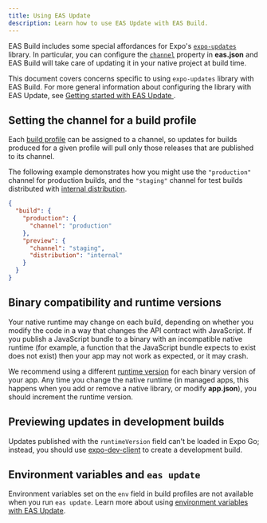 ```yaml
---
title: Using EAS Update
description: Learn how to use EAS Update with EAS Build.
---
```


EAS Build includes some special affordances for Expo's [`expo-updates`](/versions/latest/sdk/updates.mdx) library. In particular, you can configure the [`channel`](/eas-update/how-eas-update-works/#distributing-builds) property in **eas.json** and EAS Build will take care of updating it in your native project at build time.

This document covers concerns specific to using `expo-updates` library with EAS Build. For more general information about configuring the library with EAS Update, see [Getting started with EAS Update ](/eas-update/getting-started).

## Setting the channel for a build profile

Each [build profile](./eas-json.mdx#build-profiles) can be assigned to a channel, so updates for builds produced for a given profile will pull only those releases that are published to its channel.

The following example demonstrates how you might use the `"production"` channel for production builds, and the `"staging"` channel for test builds distributed with [internal distribution](internal-distribution.mdx).

```json eas.json
{
  "build": {
    "production": {
      "channel": "production"
    },
    "preview": {
      "channel": "staging",
      "distribution": "internal"
    }
  }
}
```

## Binary compatibility and runtime versions

Your native runtime may change on each build, depending on whether you modify the code in a way that changes the API contract with JavaScript. If you publish a JavaScript bundle to a binary with an incompatible native runtime (for example, a function that the JavaScript bundle expects to exist does not exist) then your app may not work as expected, or it may crash.

We recommend using a different [runtime version](/distribution/runtime-versions.mdx) for each binary version of your app. Any time you change the native runtime (in managed apps, this happens when you add or remove a native library, or modify **app.json**), you should increment the runtime version.

## Previewing updates in development builds

Updates published with the `runtimeVersion` field can't be loaded in Expo Go; instead, you should use [expo-dev-client](/clients/introduction.mdx) to create a development build.

## Environment variables and `eas update`

Environment variables set on the `env` field in build profiles are not available when you run `eas update`. Learn more about using [environment variables with EAS Update](/eas-update/environment-variables).
